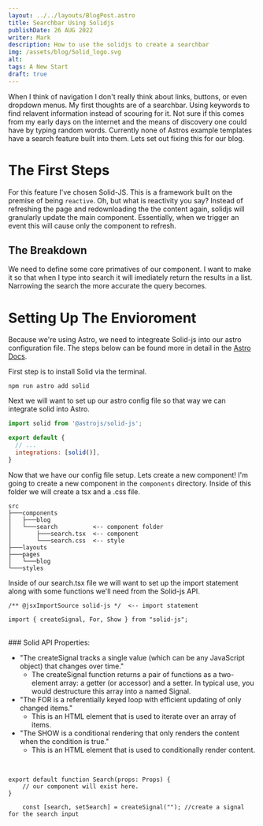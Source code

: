 ```yaml
---
layout: ../../layouts/BlogPost.astro
title: Searchbar Using Solidjs
publishDate: 26 AUG 2022
writer: Mark
description: How to use the solidjs to create a searchbar
img: /assets/blog/Solid_logo.svg
alt: 
tags: A New Start
draft: true
---
```


When I think of navigation I don't really think about links, buttons, or even dropdown menus. My first thoughts are of a searchbar. Using keywords to find relavent information instead of scouring for it. Not sure if this comes from my early days on the internet and the means of discovery one could have by typing random words. Currently none of Astros example templates have a search feature built into them. Lets set out fixing this for our blog.

# The First Steps

For this feature I've chosen Solid-JS. This is a framework built on the premise of being `reactive`. Oh, but what is reactivity you say? Instead of refreshing the page and redownloading the the content again, solidjs will granularly update the main component. Essentially, when we trigger an event this will cause only the component to refresh.

## The Breakdown

We need to define some core primatives of our component. I want to make it so that when I type into search it will imediately return the results in a list. Narrowing the search the more accurate the query becomes.

# Setting Up The Envioroment

Because we're using Astro, we need to integreate Solid-js into our astro configuration file. The steps below can be found more in detail in the [Astro Docs](https://docs.astro.build/en/guides/integrations-guide/solid-js/).

First step is to install Solid via the terminal.

```
npm run astro add solid
```

Next we will want to set up our astro config file so that way we can integrate solid into Astro.

```js title="astro.config.mjs"
import solid from '@astrojs/solid-js';

export default {
  // ...
  integrations: [solid()],
}
```

Now that we have our config file setup. Lets create a new component! I'm going to create a new component in the `components` directory. Inside of this folder we will create a tsx and a .css file.

```
src
├───components
│   ├───blog
│   └───search          <-- component folder
│       ├───search.tsx  <-- component
│       └───search.css  <-- style
├───layouts
├───pages
│   └───blog
└───styles
```

Inside of our search.tsx file we will want to set up the import statement along with some functions we'll need from the Solid-js API.

```tsx title="Search.tsx"
/** @jsxImportSource solid-js */  <-- import statement

import { createSignal, For, Show } from "solid-js";
```
<br/>
### Solid API Properties: 

- "The createSignal tracks a single value (which can be any JavaScript object) that changes over time."
  - The createSignal function returns a pair of functions as a two-element array: a getter (or accessor) and a setter. In typical use, you would destructure this array into a named Signal. 
- "The FOR is a referentially keyed loop with efficient updating of only changed items."
    - This is an HTML element that is used to iterate over an array of items.
- "The SHOW is a conditional rendering that only renders the content when the condition is true."
    - This is an HTML element that is used to conditionally render content.

<br/>

```tsx title="Search.tsx"
export default function Search(props: Props) {
    // our component will exist here.
}
```

```tsx
    const [search, setSearch] = createSignal(""); //create a signal for the search input
```
